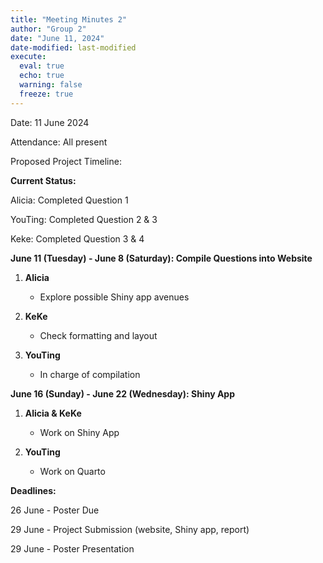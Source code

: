 ```yaml
---
title: "Meeting Minutes 2"
author: "Group 2"
date: "June 11, 2024"
date-modified: last-modified
execute: 
  eval: true
  echo: true
  warning: false
  freeze: true
---
```


Date: 11 June 2024

Attendance: All present

Proposed Project Timeline:

**Current Status:**

Alicia: Completed Question 1

YouTing: Completed Question 2 & 3

Keke: Completed Question 3 & 4

**June 11 (Tuesday) - June 8 (Saturday): Compile Questions into Website**

1.  **Alicia**

    -   Explore possible Shiny app avenues

2.  **KeKe**

    -   Check formatting and layout

3.  **YouTing**

    -   In charge of compilation

**June 16 (Sunday) - June 22 (Wednesday): Shiny App**

1.  **Alicia & KeKe**

    -   Work on Shiny App

2.  **YouTing**

    -   Work on Quarto

**Deadlines:**

26 June - Poster Due

29 June - Project Submission (website, Shiny app, report)

29 June - Poster Presentation
